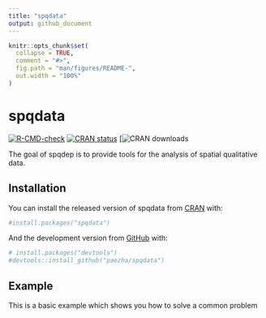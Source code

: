 ```yaml
---
title: "spqdata"
output: github_document
---
```


<!-- README.md is generated from README.Rmd. Please edit that file -->

```r
knitr::opts_chunk$set(
  collapse = TRUE,
  comment = "#>",
  fig.path = "man/figures/README-",
  out.width = "100%"
)
```

# spqdata

<!-- badges: start -->
[![R-CMD-check](https://github.com/f8l5h9/spqdep/workflows/R-CMD-check/badge.svg)](https://github.com/f8l5h9/spqdep/actions)
[![CRAN status](https://www.r-pkg.org/badges/version/spqdep)](https://CRAN.R-project.org/package=spqdep)
[![CRAN downloads](https://cranlogs.r-pkg.org/badges/total/spqdata)
<!-- badges: end -->

The goal of spqdep is to provide tools for the analysis of spatial qualitative data.

## Installation

You can install the released version of spqdata from [CRAN](https://CRAN.R-project.org) with:

``` r
#install.packages("spqdata")
```

And the development version from [GitHub](https://github.com/) with:

``` r
# install.packages("devtools")
#devtools::install_github("paezha/spqdata")
```
## Example

This is a basic example which shows you how to solve a common problem
